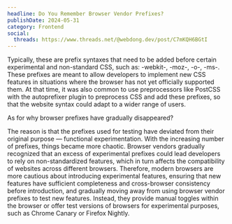 ```yaml
---
headline: Do You Remember Browser Vendor Prefixes?
publishDate: 2024-05-31
category: Frontend
social:
  threads: https://www.threads.net/@webdong.dev/post/C7mKQH6BGtI
---
```


Typically, these are prefix syntaxes that need to be added before certain experimental and non-standard CSS, such as: -webkit-, -moz-, -o-, -ms-. These prefixes are meant to allow developers to implement new CSS features in situations where the browser has not yet officially supported them. At that time, it was also common to use preprocessors like PostCSS with the autoprefixer plugin to preprocess CSS and add these prefixes, so that the website syntax could adapt to a wider range of users.

As for why browser prefixes have gradually disappeared?

The reason is that the prefixes used for testing have deviated from their original purpose — functional experimentation.
With the increasing number of prefixes, things became more chaotic. Browser vendors gradually recognized that an excess of experimental prefixes could lead developers to rely on non-standardized features, which in turn affects the compatibility of websites across different browsers. Therefore, modern browsers are more cautious about introducing experimental features, ensuring that new features have sufficient completeness and cross-browser consistency before introduction, and gradually moving away from using browser vendor prefixes to test new features. Instead, they provide manual toggles within the browser or offer test versions of browsers for experimental purposes, such as Chrome Canary or Firefox Nightly.
